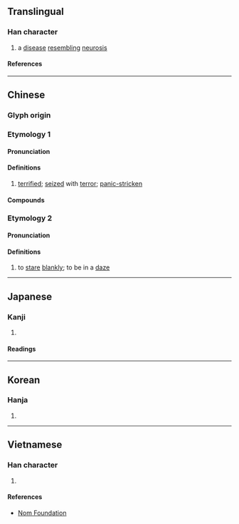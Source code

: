 {{character info/new}}
==Translingual==

===Han character===
{{Han char|rn=61|rad=心|as=05|sn=8|four=91011|canj=PMYM|ids=⿰忄正}}

# a [[disease]] [[resembling]] [[neurosis]]

====References====
{{Han ref|kx=0380.140|dkj=10445|dj=0708.140|hdz=42283.050|uh=6014}}

----

==Chinese==
{{zh-forms}}

===Glyph origin===
{{Han compound|心|正|ls=psc|c1=s|c2=p|t1=heart}}

===Etymology 1===

====Pronunciation====
{{zh-pron
|m=zhēng
|c=zing1
|md=
|mn=ml:cheng
|w=
|mc=y
|oc=y
|cat=
}}

====Definitions====
{{zh-hanzi}}

# [[terrified]]; [[seize]]d with [[terror]]; [[panic-stricken]]

====Compounds====
{{zh-der|怔忡}}

===Etymology 2===

====Pronunciation====
{{zh-pron
|m=zhèng,lèng,1nb=standard in Mainland,2nb=standard in Taiwan<!--2nc=variant in Mainland-->
|c=zing1
|md=
|w=
|cat=
}}

====Definitions====
{{zh-hanzi}}

# {{lb|zh|dialect}} to [[stare]] [[blankly]]; to be in a [[daze]]

----

==Japanese==

===Kanji===
{{ja-kanji|grade=|rs=心05}}

# {{rfdef|ja|sort=心05}}

====Readings====
{{ja-readings
|on=せい, しょう
|kun=おそれあわてる
}}

----

==Korean==

===Hanja===
{{ko-hanja|정}}

# {{rfdef|ko|sort=心05}}

----

==Vietnamese==

===Han character===
{{vi-readings|rs=心05|reading=chinh}}

# {{rfdef|vi|sort=心05}}

====References====
* [http://nomfoundation.org/common/nom_details.php?codepoint=6014 Nom Foundation]